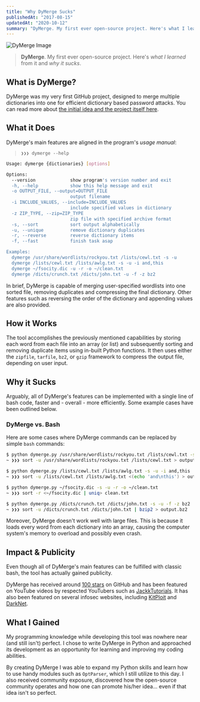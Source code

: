 ```yaml
---
title: "Why DyMerge Sucks"
publishedAt: "2017-08-15"
updatedAt: "2020-10-12"
summary: "DyMerge. My first ever open-source project. Here's what I learned from it and why it sucks."
---
```


<Image
    alt="DyMerge Image"
    src="why-dymerge-sucks/dymerge.png"
    width={1278}
    height={754}
/>

> **DyMerge**. My first ever open-source project. Here's *what I learned* from it and *why it sucks*.

## What is DyMerge?

DyMerge was my very first GitHub project, designed to merge multiple dictionaries into one for efficient dictionary based password attacks. You can read more about [the initial idea and the project itself here](/dymergeproject).

## What it Does

DyMerge's main features are aligned in the program's *usage manual*:

> `❯❯❯ dymerge --help`

```bash
Usage: dymerge {dictionaries} [options]

Options:
  --version             show program's version number and exit
  -h, --help            show this help message and exit
  -o OUTPUT_FILE, --output=OUTPUT_FILE
                        output filename
  -i INCLUDE_VALUES, --include=INCLUDE_VALUES
                        include specified values in dictionary
  -z ZIP_TYPE, --zip=ZIP_TYPE
                        zip file with specified archive format
  -s, --sort            sort output alphabetically
  -u, --unique          remove dictionary duplicates
  -r, --reverse         reverse dictionary items
  -f, --fast            finish task asap

Examples:
  dymerge /usr/share/wordlists/rockyou.txt /lists/cewl.txt -s -u
  dymerge /lists/cewl.txt /lists/awlg.txt -s -u -i and,this
  dymerge ~/fsocity.dic -u -r -o ~/clean.txt
  dymerge /dicts/crunch.txt /dicts/john.txt -u -f -z bz2
```

In brief, DyMerge is capable of merging user-specified wordlists into one sorted file, removing duplicates and compressing the final dictionary. Other features such as reversing the order of the dictionary and appending values are also provided.

## How it Works

The tool accomplishes the previously mentioned capabilities by storing each word from each file into an array (or list) and subsequently sorting and removing duplicate items using in-built Python functions. It then uses either the `zipfile`, `tarfile`, `bz2`, or `gzip` framework to compress the output file, depending on user input.

## Why it Sucks

Arguably, all of DyMerge's features can be implemented with a single line of bash code, faster and - overall - more efficiently. Some example cases have been outlined below.

### DyMerge vs. Bash

Here are some cases where DyMerge commands can be replaced by simple `bash` commands:

```bash
$ python dymerge.py /usr/share/wordlists/rockyou.txt /lists/cewl.txt -s -u
~ ❯❯❯ sort -u /usr/share/wordlists/rockyou.txt /lists/cewl.txt > output.txt
```

```bash
$ python dymerge.py /lists/cewl.txt /lists/awlg.txt -s -u -i and,this
~ ❯❯❯ sort -u /lists/cewl.txt /lists/awlg.txt <(echo 'and\nthis') > output.txt
```

```bash
$ python dymerge.py ~/fsocity.dic -s -u -r -o ~/clean.txt
~ ❯❯❯ sort -r <~/fsocity.dic | uniq> clean.txt
```

```bash
$ python dymerge.py /dicts/crunch.txt /dicts/john.txt -s -u -f -z bz2
~ ❯❯❯ sort -u /dicts/crunch.txt /dicts/john.txt | bzip2 > output.bz2
```

Moreover, DyMerge doesn't work well with large files. This is because it loads every word from each dictionary into an array, causing the computer system's memory to overload and possibly even crash. 

## Impact & Publicity

Even though all of DyMerge's main features can be fulfilled with classic bash, the tool has actually gained publicity.

DyMerge has received around [100 stars](https://github.com/k4m4/dymerge/stargazers) on GitHub and has been featured on YouTube videos by respected YouTubers such as [JackkTutorials](https://youtu.be/y5xI--ggxKc). It has also been featured on several infosec websites, including [KitPloit](https://www.kitploit.com/2016/09/dymerge-dynamic-dictionary-merger.html) and [DarkNet](https://www.darknet.org.uk/2016/10/dymerge-bruteforce-dictionary-merging-tool/).

## What I Gained

My programming knowledge while developing this tool was nowhere near (and still isn't) perfect. I chose to write DyMerge in Python and approached its development as an opportunity for learning and improving my coding abilities.

By creating DyMerge I was able to expand my Python skills and learn how to use handy modules such as `OptParser`, which I still utilize to this day. I also received community exposure, discovered how the open-source community operates and how one can promote his/her idea... even if that idea isn't so perfect.
